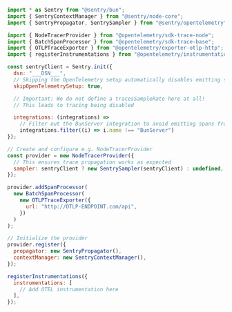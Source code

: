 ```javascript
import * as Sentry from "@sentry/bun";
import { SentryContextManager } from "@sentry/node-core";
import { SentryPropagator, SentrySampler } from "@sentry/opentelemetry";

import { NodeTracerProvider } from "@opentelemetry/sdk-trace-node";
import { BatchSpanProcessor } from "@opentelemetry/sdk-trace-base";
import { OTLPTraceExporter } from "@opentelemetry/exporter-otlp-http";
import { registerInstrumentations } from "@opentelemetry/instrumentation";

const sentryClient = Sentry.init({
  dsn: "___DSN___",
  // Skipping the OpenTelemetry setup automatically disables emitting spans in the httpIntegration with `spans: false`
  skipOpenTelemetrySetup: true,

  // Important: We do not define a tracesSampleRate here at all!
  // This leads to tracing being disabled

  integrations: (integrations) =>
    // Filter out the BunServer integration to avoid emitting spans from there
    integrations.filter((i) => i.name !== "BunServer")
});

// Create and configure e.g. NodeTracerProvider
const provider = new NodeTracerProvider({
  // This ensures trace propagation works as expected
  sampler: sentryClient ? new SentrySampler(sentryClient) : undefined,
});

provider.addSpanProcessor(
  new BatchSpanProcessor(
    new OTLPTraceExporter({
      url: "http://OTLP-ENDPOINT.com/api",
    })
  )
);

// Initialize the provider
provider.register({
  propagator: new SentryPropagator(),
  contextManager: new SentryContextManager(),
});

registerInstrumentations({
  instrumentations: [
    // Add OTEL instrumentation here
  ],
});
```
